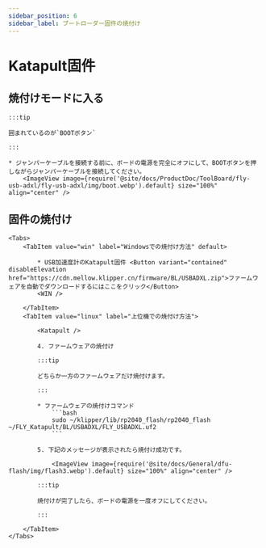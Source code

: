 ```yaml
---
sidebar_position: 6
sidebar_label: ブートローダー固件の焼付け
---
```



# Katapult固件

## 焼付けモードに入る

    :::tip

    囲まれているのが`BOOTボタン`

    :::

    * ジャンパーケーブルを接続する前に、ボードの電源を完全にオフにして、BOOTボタンを押しながらジャンパーケーブルを接続してください。
        <ImageView image={require('@site/docs/ProductDoc/ToolBoard/fly-usb-adxl/fly-usb-adxl/img/boot.webp').default} size="100%" align="center" />

## 固件の焼付け
    <Tabs>
        <TabItem value="win" label="Windowsでの焼付け方法" default>

            * USB加速度計のKatapult固件 <Button variant="contained" disableElevation href="https://cdn.mellow.klipper.cn/firmware/BL/USBADXL.zip">ファームウェアを自動でダウンロードするにはここをクリック</Button>
            <WIN />
            
        </TabItem>
        <TabItem value="linux" label="上位機での焼付け方法">
            
            <Katapult />

            4. ファームウェアの焼付け

            :::tip

            どちらか一方のファームウェアだけ焼付けます。

            :::

            * ファームウェアの焼付けコマンド
                ```bash
                sudo ~/klipper/lib/rp2040_flash/rp2040_flash ~/FLY_Katapult/BL/USBADXL/FLY_USBADXL.uf2
                ```

            5. 下記のメッセージが表示されたら焼付け成功です。

                <ImageView image={require('@site/docs/General/dfu-flash/img/flash3.webp').default} size="100%" align="center" />

            :::tip

            焼付けが完了したら、ボードの電源を一度オフにしてください。

            :::

        </TabItem>
    </Tabs>
